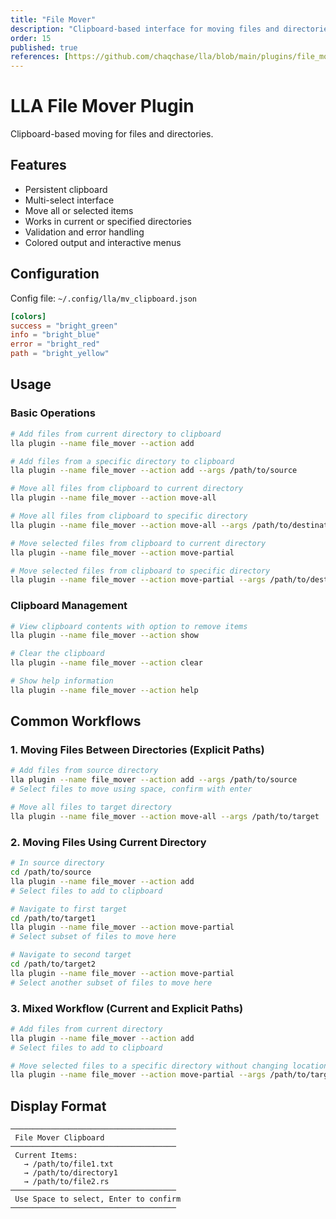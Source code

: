 ```yaml
---
title: "File Mover"
description: "Clipboard-based interface for moving files and directories"
order: 15
published: true
references: [https://github.com/chaqchase/lla/blob/main/plugins/file_mover]
---
```

# LLA File Mover Plugin

Clipboard-based moving for files and directories.

## Features

- Persistent clipboard
- Multi-select interface
- Move all or selected items
- Works in current or specified directories
- Validation and error handling
- Colored output and interactive menus

## Configuration

Config file: `~/.config/lla/mv_clipboard.json`

```toml
[colors]
success = "bright_green"
info = "bright_blue"
error = "bright_red"
path = "bright_yellow"
```

## Usage

### Basic Operations

```bash
# Add files from current directory to clipboard
lla plugin --name file_mover --action add

# Add files from a specific directory to clipboard
lla plugin --name file_mover --action add --args /path/to/source

# Move all files from clipboard to current directory
lla plugin --name file_mover --action move-all

# Move all files from clipboard to specific directory
lla plugin --name file_mover --action move-all --args /path/to/destination

# Move selected files from clipboard to current directory
lla plugin --name file_mover --action move-partial

# Move selected files from clipboard to specific directory
lla plugin --name file_mover --action move-partial --args /path/to/destination
```

### Clipboard Management

```bash
# View clipboard contents with option to remove items
lla plugin --name file_mover --action show

# Clear the clipboard
lla plugin --name file_mover --action clear

# Show help information
lla plugin --name file_mover --action help
```

## Common Workflows

### 1. Moving Files Between Directories (Explicit Paths)

```bash
# Add files from source directory
lla plugin --name file_mover --action add --args /path/to/source
# Select files to move using space, confirm with enter

# Move all files to target directory
lla plugin --name file_mover --action move-all --args /path/to/target
```

### 2. Moving Files Using Current Directory

```bash
# In source directory
cd /path/to/source
lla plugin --name file_mover --action add
# Select files to add to clipboard

# Navigate to first target
cd /path/to/target1
lla plugin --name file_mover --action move-partial
# Select subset of files to move here

# Navigate to second target
cd /path/to/target2
lla plugin --name file_mover --action move-partial
# Select another subset of files to move here
```

### 3. Mixed Workflow (Current and Explicit Paths)

```bash
# Add files from current directory
lla plugin --name file_mover --action add
# Select files to add to clipboard

# Move selected files to a specific directory without changing location
lla plugin --name file_mover --action move-partial --args /path/to/target
```

## Display Format

```
─────────────────────────────────────
 File Mover Clipboard
─────────────────────────────────────
 Current Items:
   → /path/to/file1.txt
   → /path/to/directory1
   → /path/to/file2.rs
─────────────────────────────────────
 Use Space to select, Enter to confirm
─────────────────────────────────────
```
